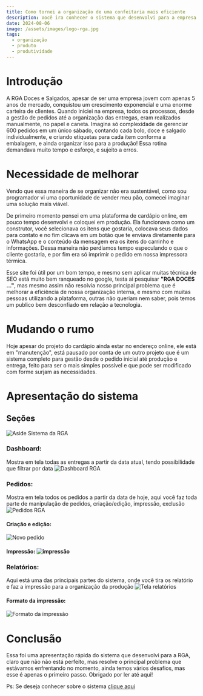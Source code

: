 ```yaml
---
title: Como tornei a organização de uma confeitaria mais eficiente
description: Você ira conhecer o sistema que desenvolvi para a empresa RGA Doces e Salgados
date: 2024-08-06
image: /assets/images/logo-rga.jpg
tags:
  - organização
  - produto
  - produtividade
---
```

# Introdução

A RGA Doces e Salgados, apesar de ser uma empresa jovem com apenas 5 anos de mercado, conquistou um crescimento exponencial e uma enorme carteira de clientes. Quando iniciei na empresa, todos os processos, desde a gestão de pedidos até a organização das entregas, eram realizados manualmente, no papel e caneta. Imagina só complexidade de gerenciar 600 pedidos em um único sábado, contando cada bolo, doce e salgado individualmente, e criando etiquetas para cada item conforma a embalagem, e ainda organizar isso para a produção! Essa rotina demandava muito tempo e esforço, e sujeito a erros.

# Necessidade de melhorar

Vendo que essa maneira de se organizar não era sustentável, como sou programador vi uma oportunidade de vender meu pão,  comecei imaginar uma solução mais viável.

De primeiro momento pensei em uma plataforma de cardápio online, em pouco tempo desenvolvi e coloquei em produção. Ela funcionava como um construtor, você selecionava os itens que gostaria, colocava seus dados para contato e no fim clicava em um botão que te enviava diretamente para o WhatsApp e o conteúdo da mensagem era os itens do carrinho e informações. Dessa maneira não perdíamos tempo especulando o que o cliente gostaria, e por fim era só imprimir o pedido em nossa impressora térmica.

Esse site foi útil por um bom tempo, e mesmo sem aplicar muitas técnica de SEO está muito bem ranqueado no google, testa ai pesquisar **"RGA DOCES ..."**, mas mesmo assim não resolvia nosso principal problema que é melhorar a eficiência de nossa organização interna, e mesmo com muitas pessoas utilizando a plataforma, outras não queriam nem saber, pois temos um publico bem desconfiado em relação a tecnologia.

# Mudando o rumo

Hoje apesar do projeto do cardápio ainda estar no endereço online,  ele está em "manutenção", está pausado por conta de um outro projeto que é um sistema completo para gestão  desde o pedido inicial até produção e entrega, feito para ser o mais simples possível e que pode ser modificado com forme surjam as necessidades.

# Apresentação do sistema

## Seções 

![Aside Sistema da RGA](images/aside.png)

### Dashboard:
Mostra em tela todas as entregas a partir da data atual, tendo possibilidade que filtrar por data 
![Dashboard RGA](images/dashboard.png)
### Pedidos:
Mostra em tela todos os pedidos a partir da data de hoje, aqui você faz toda parte de manipulação de pedidos, criação/edição, impressão, exclusão ![Pedidos RGA](images/pedidos.png)
#### Criação e edição:
![Novo pedido](images/novo-pedido.png)
#### Impressão: ![impressão](images/impressao.png)
### Relatórios:
Aqui está uma das principais partes do sistema, onde você tira os relatório e faz a impressão para a organização da produção
![Tela relatórios](images/tela-relatorios.png)
#### Formato da impressão:
![Formato da impressão](images/tela-impressao-relatorios.png)

# Conclusão
Essa foi uma apresentação rápida do sistema que desenvolvi para a RGA, claro que não não está perfeito, mas resolve o principal problema que estávamos enfrentando no momento, ainda temos vários desafios, mas esse é apenas o primeiro passo. Obrigado por ler até aqui!

Ps: Se deseja conhecer sobre o sistema [clique aqui](https://wa.me/46999784784) 